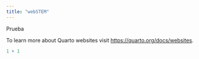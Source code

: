 ```yaml
---
title: "webSTEM"
---
```


Prueba

To learn more about Quarto websites visit <https://quarto.org/docs/websites>.

```r
1 + 1
```
